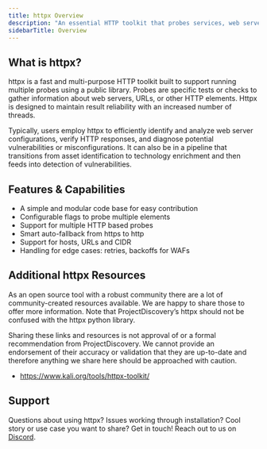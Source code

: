 ```yaml
---
title: httpx Overview
description: "An essential HTTP toolkit that probes services, web servers and other valuable metadata."
sidebarTitle: Overview
---
```


## What is **httpx?**

httpx is a fast and multi-purpose HTTP toolkit built to support running multiple probes using a public library. 
Probes are specific tests or checks to gather information about web servers, URLs, or other HTTP elements. 
Httpx is designed to maintain result reliability with an increased number of threads.

Typically, users employ httpx to efficiently identify and analyze web server configurations, verify HTTP responses, and diagnose potential vulnerabilities or misconfigurations. 
It can also be in a pipeline that transitions from asset identification to technology enrichment and then feeds into detection of vulnerabilities.

## Features & Capabilities

- A simple and modular code base for easy contribution 
- Configurable flags to probe multiple elements
- Support for multiple HTTP based probes
- Smart auto-fallback from https to http 
- Support for  hosts, URLs and CIDR 
- Handling for edge cases: retries, backoffs for WAFs


## Additional httpx Resources

As an open source tool with a robust community there are a lot of community-created resources available. 
We are happy to share those to offer more information. Note that ProjectDiscovery’s httpx should not be confused with the httpx python library.

<Note>Sharing these links and resources is not approval of or a formal recommendation from ProjectDiscovery. 
We cannot provide an endorsement of their accuracy or validation that they are up-to-date and therefore anything we share here should be approached with caution.</Note> 

- https://www.kali.org/tools/httpx-toolkit/

## Support 
Questions about using httpx? Issues working through installation? Cool story or use case you want to share? Get in touch! 
Reach out to us on [Discord](https://discord.com/invite/projectdiscovery). 

